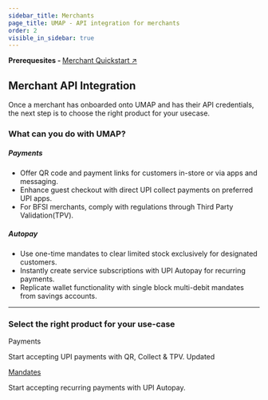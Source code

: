```yaml
---
sidebar_title: Merchants
page_title: UMAP - API integration for merchants
order: 2
visible_in_sidebar: true
---
```


<Card padding="nano" shape="rounded" marginBottom="micro">
    <Text size="medium" marginBottom="none" paddingRight="medium"> 
        <strong>Prerequesites - </strong>
        <a href="/payments/umap/quickstart/merchants">
            Merchant Quickstart ↗ 
        </a>
    </Text>
</Card>

## Merchant API Integration

Once a merchant has onboarded onto UMAP and has their API credentials, the next step is to choose the right product for your usecase. 

### What can you do with UMAP?
##### Payments

* Offer QR code and payment links for customers in-store or via apps and messaging.
* Enhance guest checkout with direct UPI collect payments on preferred UPI apps.
* For BFSI merchants, comply with regulations through Third Party Validation(TPV).

##### Autopay

* Use one-time mandates to clear limited stock exclusively for designated customers.
* Instantly create service subscriptions with UPI Autopay for recurring payments.
* Replicate wallet functionality with single block multi-debit mandates from savings accounts.

<hr class="primary" />

### Select the right product for your use-case

<Row>
    <Portion desktopSpan="half">
        <Card padding="small" shape="rounded">
            <Link href="/payments/umap/payments">
                <a>Payments</a>
                <p>
                    Start accepting UPI payments with QR, Collect & TPV. Updated
                </p>
            </Link>
        </Card>
    </Portion>
    <Portion desktopSpan="half">
        <Card padding="small" shape="rounded">
            <a href="/payments/umap/mandates" target="_self">
                Mandates
            </a>
            <p>
                Start accepting recurring payments with UPI Autopay.
            </p>
        </Card>
    </Portion>
</Row>

<WasPageHelpful />